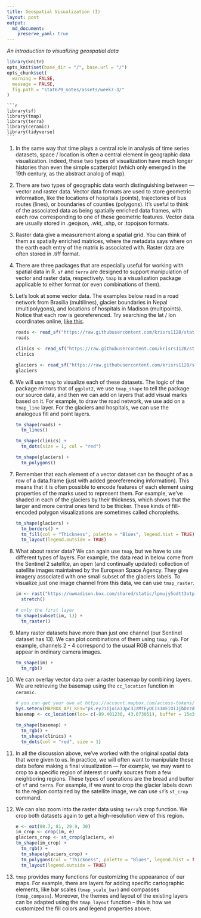 ```yaml
---
title: Geospatial Visualization (I)
layout: post
output: 
  md_document:
    preserve_yaml: true
---
```


_An introduction to visualizing geospatial data_

```r
library(knitr)
opts_knit$set(base_dir = "/", base.url = "/")
opts_chunk$set(
  warning = FALSE, 
  message = FALSE,
  fig.path = "stat679_notes/assets/week7-3/"
)
```

    ```r
    library(sf)
    library(tmap)
    library(terra)
    library(ceramic)
    library(tidyverse)
    ```


1. In the same way that time plays a central role in analysis of time series
datasets, space / location is often a central element in geographic data
visualization. Indeed, these two types of visualization have much longer
histories than even the simple scatterplot (which only emerged in the 19th
century, as the abstract analog of map).

1. There are two types of geographic data worth distinguishing between — vector
and raster data. Vector data formats are used to store geometric information,
like the locations of hospitals (points), trajectories of bus routes (lines), or
boundaries of counties (polygons). It’s useful to think of the associated data
as being spatially enriched data frames, with each row corresponding to one of
these geometric features. Vector data are usually stored in .geojson, .wkt,
.shp, or .topojson formats.

1. Raster data give a measurement along a spatial grid. You can think of them as
spatially enriched matrices, where the metadata says where on the earth each
entry of the matrix is associated with. Raster data are often stored in .tiff
format.

1. There are three packages that are especially useful for working with spatial
data in R. `sf` and `terra` are designed to support manipulation of vector and
raster data, respectively. `tmap` is a visualization package applicable to
either format (or even combinations of them).

1. Let’s look at some vector data. The examples below read in a road network
from Brasilia (multilines), glacier boundaries in Nepal (multipolygons), and
locations of hospitals in Madison (multipoints). Notice that each row is
georeferenced. Try searching the lat / lon coordinates online, [like this](https://goo.gl/maps/dddPgZwDWnYUg5t86).

    ```r
    roads <- read_sf("https://raw.githubusercontent.com/krisrs1128/stat679_code/main/examples/week7/week7-3/brasilia_small.geojson")
    roads
    
    clinics <- read_sf("https://raw.githubusercontent.com/krisrs1128/stat679_code/main/examples/week7/week7-3/clinics.geojson")
    clinics
    
    glaciers <- read_sf("https://raw.githubusercontent.com/krisrs1128/stat679_code/main/examples/week7/week7-3/glaciers.geojson")
    glaciers
    ```
    
  

1. We will use `tmap` to visualize each of these datasets. The logic of the
package mirrors that of `ggplot2`, we use `tmap_shape` to tell the package our
source data, and then we can add on layers that add visual marks based on it.
For example, to draw the road network, we use add on a `tmap_line` layer. For
the glaciers and hospitals, we can use the analogous fill and point layers.

    ```r
    tm_shape(roads) +
      tm_lines()
    
    tm_shape(clinics) +
      tm_dots(size = 1, col = "red")
    
    tm_shape(glaciers) +
      tm_polygons()
    ```
  
1. Remember that each element of a vector dataset can be thought of as a row of
a data.frame (just with added georeferencing information). This means that it is
often possible to encode features of each element using properties of the marks
used to represent them. For example, we’ve shaded in each of the glaciers by
their thickness, which shows that the larger and more central ones tend to be
thicker. These kinds of fill-encoded polygon visualizations are sometimes called
choropleths.

    ```r
    tm_shape(glaciers) +
      tm_borders() +
      tm_fill(col = "Thickness", palette = "Blues", legend.hist = TRUE) +
      tm_layout(legend.outside = TRUE)
    ```
  
1. What about raster data? We can again use `tmap`, but we have to use
different types of layers. For example, the data read in below come from the
Sentinel 2 satellite, an open (and continually updated) collection of satellite
images maintained by the European Space Agency. They give imagery associated
with one small subset of the glaciers labels. To visualize just one image
channel from this data, we can use `tmap_raster`.
    
    ```r
    im <- rast("https://uwmadison.box.com/shared/static/lpmujy5odtt3otpq1bluiv16fkg0o4t2.tif") %>%
      stretch()
    
    # only the first layer
    tm_shape(subset(im, 1)) +
      tm_raster()
    ```
  
1. Many raster datasets have more than just one channel (our Sentinel dataset
has 13). We can plot combinations of them using `tmap_rgb`. For example,
channels 2 - 4 correspond to the usual RGB channels that appear in ordinary
camera images.

    ```r
    tm_shape(im) +
      tm_rgb()
    ```

1. We can overlay vector data over a raster basemap by combining layers. We are
retrieving the basemap using the `cc_location` function in `ceramic`.

    ```r
    # you can get your own at https://account.mapbox.com/access-tokens/
    Sys.setenv(MAPBOX_API_KEY="pk.eyJ1Ijoia3Jpc3JzMTEyOCIsImEiOiJjbDYzdjJzczQya3JzM2Jtb2E0NWU1a3B3In0.Mk4-pmKi_klg3EKfTw-JbQ")
    basemap <- cc_location(loc= c(-89.401230, 43.073051), buffer = 15e3)
    
    tm_shape(basemap) +
      tm_rgb() +
      tm_shape(clinics) +
      tm_dots(col = "red", size = 1)
    ```
  
1. In all the discussion above, we’ve worked with the original spatial data
that were given to us. In practice, we will often want to manipulate these data
before making a final visualization — for example, we may want to crop to a
specific region of interest or unify sources from a few neighboring regions.
These types of operations are the bread and butter of `sf` and `terra`. For
example, if we want to crop the glacier labels down to the region contained by
the satellite image, we can use `sf`’s `st_crop` command.

1. We can also zoom into the raster data using `terra`’s crop function. We crop
both datasets again to get a high-resolution view of this region.
    
    ```r
    e <- ext(80.7, 81, 29.9, 30)
    im_crop <- crop(im, e)
    glaciers_crop <- st_crop(glaciers, e)
    tm_shape(im_crop) +
      tm_rgb() +
      tm_shape(glaciers_crop) +
      tm_polygons(col = "Thickness", palette = "Blues", legend.hist = TRUE, alpha = 0.5) +
      tm_layout(legend.outside = TRUE)
    ```
  
1. `tmap` provides many functions for customizing the appearance of our maps.
For example, there are layers for adding specific cartographic elements, like
bar scales (`tmap_scale_bar`) and compasses (`tmap_compass`). Moreover, the themes and
layout of the existing layers can be adapted using the `tmap_layout` function --
this is how we customized the fill colors and legend properties above.
